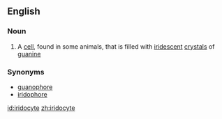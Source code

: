 ==English==

===Noun===
{{en-noun}}

#{{context|histology}} A [[cell]], found in some animals, that is filled with [[iridescent]] [[crystal]]s of [[guanine]]

===Synonyms===
*[[guanophore]]
*[[iridophore]]

[[id:iridocyte]]
[[zh:iridocyte]]
